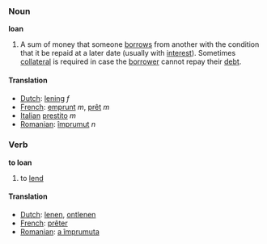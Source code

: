 ===Noun===
'''loan'''

#A sum of money that someone [[borrow]]s from another with the condition that it be repaid at a later date (usually with [[interest]]).  Sometimes [[collateral]] is required in case the [[borrower]] cannot repay their [[debt]].

====Translation====
*[[Dutch]]: [[lening]] ''f''
*[[French]]: [[emprunt]] ''m'', [[prêt]] ''m''
*[[Italian]] [[prestito]] ''m''
*[[Romanian]]: [[împrumut]] ''n''
===Verb===
'''to loan'''

#to [[lend]]

====Translation====
*[[Dutch]]: [[lenen]], [[ontlenen]]
*[[French]]: [[prêter]]
*[[Romanian]]: [[a împrumuta]]